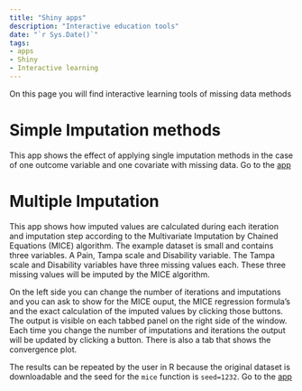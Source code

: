 ```yaml
---
title: "Shiny apps"
description: "Interactive education tools"
date: "`r Sys.Date()`"
tags: 
- apps
- Shiny
- Interactive learning
---
```


On this page you will find interactive learning tools of missing data methods

# Simple Imputation methods
This app shows the effect of applying single imputation methods in the case of one outcome variable and one covariate with missing data. 
Go to the [app](https://mwheymans.shinyapps.io/mi2variables/){target="_blank"}

# Multiple Imputation
This app shows how imputed values are calculated during each iteration and imputation step according to the Multivariate Imputation by Chained Equations (MICE) algorithm.
The example dataset is small and contains three variables. A Pain, Tampa scale and Disability variable. The Tampa scale and Disability variables have three missing values each. 
These three missing values will be imputed by the MICE algorithm.

On the left side you can change the number of iterations and imputations and you can ask to show for the MICE ouput, the MICE regression formula's and the exact calculation of the imputed values by clicking those buttons. The output is visible on each tabbed panel on the right side of the window. Each time you change the number of imputations and iterations the output will be updated by clicking a button. There is also a tab that shows the convergence plot.   

The results can be repeated by the user in R because the original dataset is downloadable and the seed for the `mice` function is `seed=1232`. 
Go to the [app](https://mwheymans.shinyapps.io/mi2variables/){target="_blank"}

